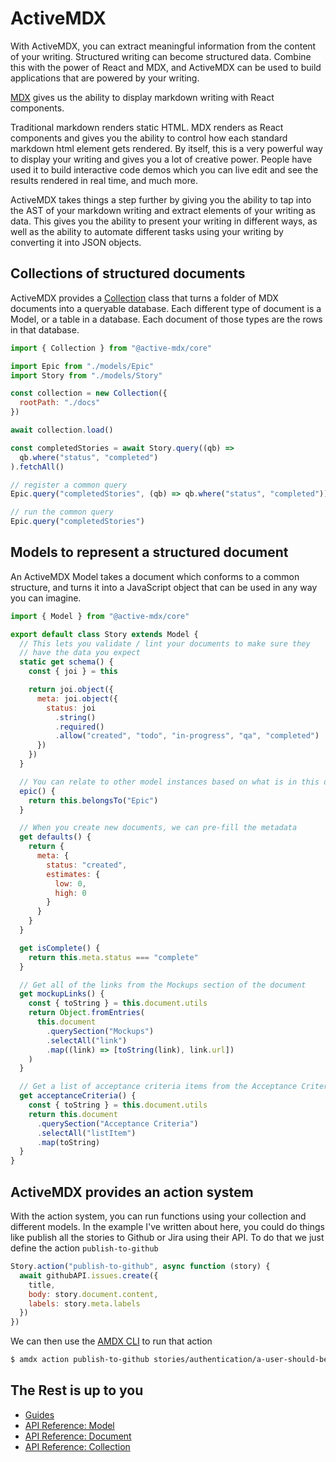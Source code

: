 # ActiveMDX

With ActiveMDX, you can extract meaningful information from the content of your writing. Structured writing can become structured data. Combine this with the power of React and MDX, and ActiveMDX can be used to build applications that are powered by your writing.

[MDX](https://mdxjs.com) gives us the ability to display markdown writing with React components.

Traditional markdown renders static HTML. MDX renders as React components and gives you the ability to control how each standard markdown html element gets rendered. By itself, this is a very powerful way to display your writing and gives you a lot of creative power. People have used it to build interactive code demos which you can live edit and see the results rendered in real time, and much more.

ActiveMDX takes things a step further by giving you the ability to tap into the AST of your markdown writing and extract elements of your writing as data. This gives you the ability to present your writing in different ways, as well as the ability to automate different tasks using your writing by converting it into JSON objects.

## Collections of structured documents

ActiveMDX provides a [Collection](/api/Collection) class that turns a folder of MDX documents into a queryable database. Each different type of document is a Model, or a table in a database. Each document of those types are the rows in that database.

```javascript
import { Collection } from "@active-mdx/core"

import Epic from "./models/Epic"
import Story from "./models/Story"

const collection = new Collection({
  rootPath: "./docs"
})

await collection.load()

const completedStories = await Story.query((qb) =>
  qb.where("status", "completed")
).fetchAll()

// register a common query
Epic.query("completedStories", (qb) => qb.where("status", "completed"))

// run the common query
Epic.query("completedStories")
```

## Models to represent a structured document

An ActiveMDX Model takes a document which conforms to a common structure, and turns it into a JavaScript object that can be used in any way you can imagine.

```javascript
import { Model } from "@active-mdx/core"

export default class Story extends Model {
  // This lets you validate / lint your documents to make sure they
  // have the data you expect
  static get schema() {
    const { joi } = this

    return joi.object({
      meta: joi.object({
        status: joi
          .string()
          .required()
          .allow("created", "todo", "in-progress", "qa", "completed")
      })
    })
  }

  // You can relate to other model instances based on what is in this document's content
  epic() {
    return this.belongsTo("Epic")
  }

  // When you create new documents, we can pre-fill the metadata
  get defaults() {
    return {
      meta: {
        status: "created",
        estimates: {
          low: 0,
          high: 0
        }
      }
    }
  }

  get isComplete() {
    return this.meta.status === "complete"
  }

  // Get all of the links from the Mockups section of the document
  get mockupLinks() {
    const { toString } = this.document.utils
    return Object.fromEntries(
      this.document
        .querySection("Mockups")
        .selectAll("link")
        .map((link) => [toString(link), link.url])
    )
  }

  // Get a list of acceptance criteria items from the Acceptance Criteria section of the document
  get acceptanceCriteria() {
    const { toString } = this.document.utils
    return this.document
      .querySection("Acceptance Criteria")
      .selectAll("listItem")
      .map(toString)
  }
}
```

## ActiveMDX provides an action system

With the action system, you can run functions using your collection and different models. In the example I've written about here, you could do things like publish all the stories to Github or Jira using their API. To do that we just define the action `publish-to-github`

```javascript
Story.action("publish-to-github", async function (story) {
  await githubAPI.issues.create({
    title,
    body: story.document.content,
    labels: story.meta.labels
  })
})
```

We can then use the [AMDX CLI](/guides/usage/cli) to run that action

```bash
$ amdx action publish-to-github stories/authentication/a-user-should-be-able-to-register
```

## The Rest is up to you

- [Guides](/guides/README)
- [API Reference: Model](/api/Model)
- [API Reference: Document](/api/Document)
- [API Reference: Collection](/api/Collection)
